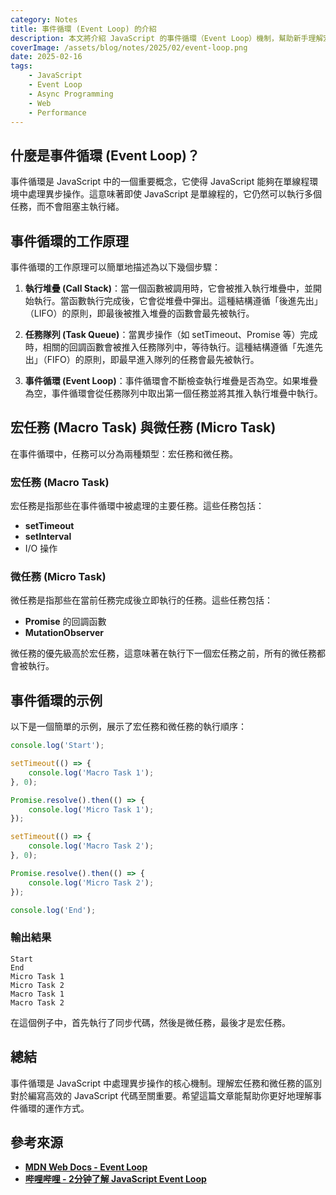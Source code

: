```yaml
---
category: Notes
title: 事件循環 (Event Loop) 的介紹
description: 本文將介紹 JavaScript 的事件循環（Event Loop）機制，幫助新手理解宏任務（Macro Task）和微任務（Micro Task）的運作方式。
coverImage: /assets/blog/notes/2025/02/event-loop.png
date: 2025-02-16
tags:
    - JavaScript
    - Event Loop
    - Async Programming
    - Web
    - Performance
---
```


## 什麼是事件循環 (Event Loop)？

事件循環是 JavaScript 中的一個重要概念，它使得 JavaScript 能夠在單線程環境中處理異步操作。這意味著即使 JavaScript 是單線程的，它仍然可以執行多個任務，而不會阻塞主執行緒。

## 事件循環的工作原理

事件循環的工作原理可以簡單地描述為以下幾個步驟：

1. **執行堆疊 (Call Stack)**：當一個函數被調用時，它會被推入執行堆疊中，並開始執行。當函數執行完成後，它會從堆疊中彈出。這種結構遵循「後進先出」（LIFO）的原則，即最後被推入堆疊的函數會最先被執行。

2. **任務隊列 (Task Queue)**：當異步操作（如 setTimeout、Promise 等）完成時，相關的回調函數會被推入任務隊列中，等待執行。這種結構遵循「先進先出」（FIFO）的原則，即最早進入隊列的任務會最先被執行。

3. **事件循環 (Event Loop)**：事件循環會不斷檢查執行堆疊是否為空。如果堆疊為空，事件循環會從任務隊列中取出第一個任務並將其推入執行堆疊中執行。

## 宏任務 (Macro Task) 與微任務 (Micro Task)

在事件循環中，任務可以分為兩種類型：宏任務和微任務。

### 宏任務 (Macro Task)

宏任務是指那些在事件循環中被處理的主要任務。這些任務包括：

-   **setTimeout**
-   **setInterval**
-   I/O 操作

### 微任務 (Micro Task)

微任務是指那些在當前任務完成後立即執行的任務。這些任務包括：

-   **Promise** 的回調函數
-   **MutationObserver**

微任務的優先級高於宏任務，這意味著在執行下一個宏任務之前，所有的微任務都會被執行。

## 事件循環的示例

以下是一個簡單的示例，展示了宏任務和微任務的執行順序：

```javascript
console.log('Start');

setTimeout(() => {
    console.log('Macro Task 1');
}, 0);

Promise.resolve().then(() => {
    console.log('Micro Task 1');
});

setTimeout(() => {
    console.log('Macro Task 2');
}, 0);

Promise.resolve().then(() => {
    console.log('Micro Task 2');
});

console.log('End');
```

### 輸出結果

```
Start
End
Micro Task 1
Micro Task 2
Macro Task 1
Macro Task 2
```

在這個例子中，首先執行了同步代碼，然後是微任務，最後才是宏任務。

## 總結

事件循環是 JavaScript 中處理異步操作的核心機制。理解宏任務和微任務的區別對於編寫高效的 JavaScript 代碼至關重要。希望這篇文章能幫助你更好地理解事件循環的運作方式。

## 參考來源

-   **[MDN Web Docs - Event Loop](https://developer.mozilla.org/en-US/docs/Web/JavaScript/EventLoop)**
-   **[哔哩哔哩 - 2分钟了解 JavaScript Event Loop](https://b23.tv/MFuV6cn)**
